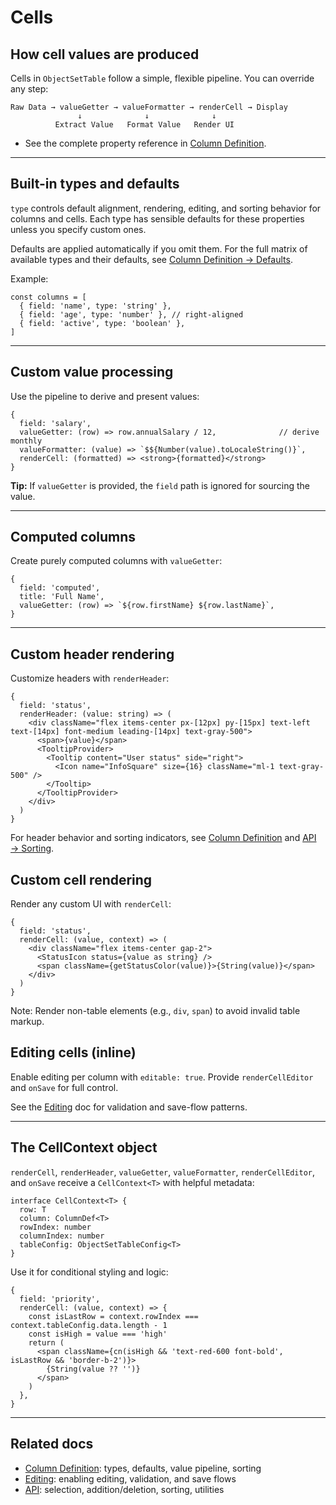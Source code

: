 
<Meta title="Data Display/Object Set Table/Docs/Cells" />

# Cells

## How cell values are produced

Cells in `ObjectSetTable` follow a simple, flexible pipeline. You can override any step:

```
Raw Data → valueGetter → valueFormatter → renderCell → Display
               ↓              ↓              ↓
          Extract Value   Format Value   Render UI
```

- See the complete property reference in [Column Definition](?path=/docs/data-display-object-set-table-docs-column-definition--readme).

---

## Built-in types and defaults

`type` controls default alignment, rendering, editing, and sorting behavior for columns and cells. Each type has sensible defaults for these properties unless you specify custom ones.

Defaults are applied automatically if you omit them. For the full matrix of available types and their defaults, see [Column Definition → Defaults](?path=/docs/data-display-object-set-table-docs-column-definition--readme#defaults-applied-by-objectsettable).

Example:

```tsx
const columns = [
  { field: 'name', type: 'string' },
  { field: 'age', type: 'number' }, // right-aligned
  { field: 'active', type: 'boolean' },
]
```

---

## Custom value processing

Use the pipeline to derive and present values:

```tsx
{
  field: 'salary',
  valueGetter: (row) => row.annualSalary / 12,              // derive monthly
  valueFormatter: (value) => `$${Number(value).toLocaleString()}`,
  renderCell: (formatted) => <strong>{formatted}</strong>
}
```

**Tip:** If `valueGetter` is provided, the `field` path is ignored for sourcing the value.

---

## Computed columns

Create purely computed columns with `valueGetter`:

```tsx
{
  field: 'computed',
  title: 'Full Name',
  valueGetter: (row) => `${row.firstName} ${row.lastName}`,
}
```

---

## Custom header rendering

Customize headers with `renderHeader`:

```tsx
{
  field: 'status',
  renderHeader: (value: string) => (
    <div className="flex items-center px-[12px] py-[15px] text-left text-[14px] font-medium leading-[14px] text-gray-500">
      <span>{value}</span>
      <TooltipProvider>
        <Tooltip content="User status" side="right">
          <Icon name="InfoSquare" size={16} className="ml-1 text-gray-500" />
        </Tooltip>
      </TooltipProvider>
    </div>
  )
}
```

For header behavior and sorting indicators, see [Column Definition](?path=/docs/data-display-object-set-table-docs-column-definition--readme) and [API → Sorting](?path=/docs/data-display-object-set-table-docs-api--readme#sorting-api).


## Custom cell rendering

Render any custom UI with `renderCell`:

```tsx
{
  field: 'status',
  renderCell: (value, context) => (
    <div className="flex items-center gap-2">
      <StatusIcon status={value as string} />
      <span className={getStatusColor(value)}>{String(value)}</span>
    </div>
  )
}
```

Note: Render non-table elements (e.g., `div`, `span`) to avoid invalid table markup.

## Editing cells (inline)

Enable editing per column with `editable: true`. Provide `renderCellEditor` and `onSave` for full control.

See the [Editing](?path=/docs/data-display-object-set-table-docs-editing--readme) doc for validation and save-flow patterns.

---

## The CellContext object

`renderCell`, `renderHeader`, `valueGetter`, `valueFormatter`, `renderCellEditor`, and `onSave` receive a `CellContext<T>` with helpful metadata:

```tsx
interface CellContext<T> {
  row: T
  column: ColumnDef<T>
  rowIndex: number
  columnIndex: number
  tableConfig: ObjectSetTableConfig<T>
}
```

Use it for conditional styling and logic:

```tsx
{
  field: 'priority',
  renderCell: (value, context) => {
    const isLastRow = context.rowIndex === context.tableConfig.data.length - 1
    const isHigh = value === 'high'
    return (
      <span className={cn(isHigh && 'text-red-600 font-bold', isLastRow && 'border-b-2')}>
        {String(value ?? '')}
      </span>
    )
  },
}
```

---

## Related docs

- [Column Definition](?path=/docs/data-display-object-set-table-docs-column-definition--readme): types, defaults, value pipeline, sorting
- [Editing](?path=/docs/data-display-object-set-table-docs-editing--readme): enabling editing, validation, and save flows
- [API](?path=/docs/data-display-object-set-table-docs-api--readme): selection, addition/deletion, sorting, utilities
